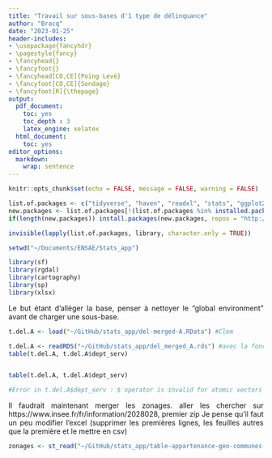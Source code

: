 ```yaml
---
title: "Travail sur sous-bases d'1 type de délinquance"
author: "Bracq"
date: "2023-01-25"
header-includes:
- \usepackage{fancyhdr}
- \pagestyle{fancy}
- \fancyhead{}
- \fancyfoot{}
- \fancyhead[CO,CE]{Poing Levé}
- \fancyfoot[CO,CE]{Sondage}
- \fancyfoot[R]{\thepage}
output:
  pdf_document:
    toc: yes
    toc_depth : 3
    latex_engine: xelatex
  html_document:
    toc: yes
editor_options: 
  markdown: 
    wrap: sentence
---
```


```{=html}
<style>
body {
text-align: justify}
</style>
```

```r
knitr::opts_chunk$set(echo = FALSE, message = FALSE, warning = FALSE)

```

```r
list.of.packages <- c("tidyverse", "haven", "readxl", "stats", "ggplot2", "ggcorrplot", "data.table", "dplyr", "corrplot", "stargazer", "Hmisc",'cartography','sf','rgdal','sp','xlsx')
new.packages <- list.of.packages[!(list.of.packages %in% installed.packages()[,"Package"])]
if(length(new.packages)) install.packages(new.packages, repos = "http://cran.us.r-project.org")

invisible(lapply(list.of.packages, library, character.only = TRUE))

setwd("~/Documents/ENSAE/Stats_app")
```


```r
library(sf)
library(rgdal)
library(cartography)
library(sp)
library(xlsx)
```

Le but étant d'alléger la base, penser à nettoyer le "global environment" avant de charger une sous-base.
```r
t.del.A <- load("~/GitHub/stats_app/del-merged-A.RData") #Clem

t.del.A <- readRDS("~/GitHub/stats_app/del_merged_A.rds") #avec la fonction
table(t.del.A, t.del.A$dept_serv)
```

```r



```


```r
table(t.del.A, t.del.A$dept_serv)

#Error in t.del.A$dept_serv : $ operator is invalid for atomic vectors : je sais pas pouquoi ça marchepas...
```

Il faudrait maintenant merger les zonages.
aller les chercher sur https://www.insee.fr/fr/information/2028028, premier zip
Je pense qu'il faut un peu modifier l'excel (supprimer les premières lignes, les feuilles autres que la première et le mettre en csv)

```r
zonages <- st_read("~/GitHub/stats_app/table-appartenance-geo-communes-22.csv") #Clem
```
